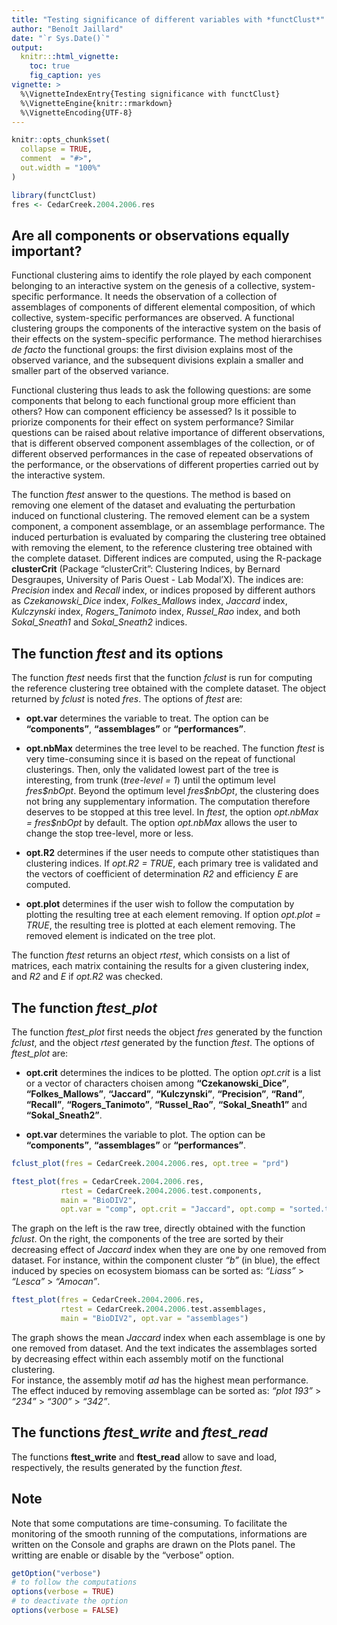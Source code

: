 ---
title: "Testing significance of different variables with *functClust*"
author: "Benoît Jaillard"
date: "`r Sys.Date()`"
output: 
  knitr:::html_vignette:
    toc: true
    fig_caption: yes
vignette: >
  %\VignetteIndexEntry{Testing significance with functClust}
  %\VignetteEngine{knitr::rmarkdown}
  %\VignetteEncoding{UTF-8}
---


```{r setup, include = FALSE}
knitr::opts_chunk$set(
  collapse = TRUE,
  comment  = "#>",
  out.width = "100%"
)
```



```{r init_testfclust, echo=FALSE, results="hide"}
library(functClust)
fres <- CedarCreek.2004.2006.res
```



## Are all components or observations equally important?

Functional clustering aims to identify the role played 
by each component belonging to an interactive system 
on the genesis of a collective, system-specific performance.
It needs the observation of a collection of assemblages of components
of different elemental composition,
of which collective, system-specific performances are observed.
A functional clustering groups the components of the interactive system
on the basis of their effects on the system-specific performance.
The method hierarchises *de facto* the functional groups:
the first division explains most of the observed variance, 
and the subsequent divisions explain a smaller and smaller part 
of the observed variance. 

Functional clustering thus leads to ask the following questions: 
are some components that belong to each functional group 
more efficient than others? 
How can component efficiency be assessed? 
Is it possible to priorize components 
for their effect on system performance?
Similar questions can be raised about relative importance of 
different observations, that is different observed component assemblages 
of the collection, or of different observed performances in the case of 
repeated observations of the performance, or the observations of different properties carried out by the interactive system.

The function *ftest* answer to the questions.
The method is based on removing one element of the dataset 
and evaluating the perturbation induced on functional clustering.
The removed element can be a system component, a component assemblage,
or an assemblage performance. The induced perturbation is evaluated 
by comparing the clustering tree obtained with removing the element,
to the reference clustering tree obtained with the complete dataset.
Different indices are computed, using the R-package **clusterCrit**
(Package "clusterCrit": Clustering Indices, by Bernard Desgraupes, 
University of Paris Ouest - Lab Modal'X). The indices are: 
*Precision* index and *Recall* index, 
or indices proposed by different authors as *Czekanowski_Dice* index, *Folkes_Mallows* index, *Jaccard* index, *Kulczynski* index,
*Rogers_Tanimoto* index, *Russel_Rao* index, and 
both *Sokal_Sneath1* and *Sokal_Sneath2* indices.



## The function *ftest* and its options

The function *ftest* needs first that the function *fclust* is run 
for computing the reference clustering tree obtained 
with the complete dataset. 
The object returned by *fclust* is noted *fres*. 
The options of *ftest* are:

* **opt.var** determines the variable to treat. 
The option can be **"components"**, **"assemblages"** or 
**"performances"**. 

* **opt.nbMax** determines the tree level to be reached. 
The function *ftest* is very time-consuming 
since it is based on the repeat of functional clusterings. 
Then, only the validated lowest part of the tree is interesting,
from trunk (*tree-level = 1*) until the optimum level *fres\$nbOpt*.
Beyond the optimum level *fres\$nbOpt*, the clustering 
does not bring any supplementary information.
The computation therefore deserves to be stopped at this tree level.
In *ftest*, the option *opt.nbMax = fres\$nbOpt* by default. 
The option *opt.nbMax* allows the user to change the stop tree-level,
more or less.

* **opt.R2** determines if the user needs to compute other statistiques
than clustering indices. If *opt.R2 = TRUE*, each primary tree is validated
and the vectors of coefficient of determination *R2*
and efficiency *E* are computed.

* **opt.plot** determines if the user wish to follow the computation 
by plotting the resulting tree at each element removing.
If option *opt.plot = TRUE*, the resulting tree is plotted 
at each element removing. 
The removed element is indicated on the tree plot.

The function *ftest* returns an object *rtest*, which consists on 
a list of matrices, each matrix containing
the results for a given clustering index, 
and *R2* and *E* if *opt.R2* was checked.



## The function *ftest_plot*

The function *ftest_plot* first needs 
the object *fres* generated by the function *fclust*,
and the object *rtest* generated by the function *ftest*.
The options of *ftest_plot* are:

* **opt.crit** determines the indices to be plotted. 
The option *opt.crit* is a list or a vector of characters
choisen among **"Czekanowski_Dice"**, **"Folkes_Mallows"**, **"Jaccard"**,
**"Kulczynski"**, **"Precision"**, **"Rand"**, **"Recall"**,
**"Rogers_Tanimoto"**,
**"Russel_Rao"**, **"Sokal_Sneath1"** and **"Sokal_Sneath2"**.

* **opt.var** determines the variable to plot. 
The option can be **"components"**, **"assemblages"** or 
**"performances"**. 



```{r optplottestcomp, results="hide", out.width="48%", fig.align="default", fig.show="hold", fig.cap=c("Raw tree on left, Tree with components sorted by decreasing effect on right")}
fclust_plot(fres = CedarCreek.2004.2006.res, opt.tree = "prd")

ftest_plot(fres = CedarCreek.2004.2006.res, 
           rtest = CedarCreek.2004.2006.test.components,
           main = "BioDIV2", 
           opt.var = "comp", opt.crit = "Jaccard", opt.comp = "sorted.tree")
```

The graph on the left is the raw tree, 
directly  obtained with the function *fclust*. 
On the right, the components of the tree are sorted 
by their decreasing effect of *Jaccard* index when they are one by one
removed from dataset.
For instance, within the component cluster *"b"* (in blue), 
the effect induced by species on ecosystem biomass can be sorted as: 
*"Liass"* > *"Lesca"* > *"Amocan"*.



```{r optplottestass, results="hide", out.width="48%", fig.align="default", fig.show="hold", fig.cap=c("Raw tree on left, Tree with components sorted by decreasing effect on right")}
ftest_plot(fres = CedarCreek.2004.2006.res, 
           rtest = CedarCreek.2004.2006.test.assemblages, 
           main = "BioDIV2", opt.var = "assemblages")
```

The graph shows the mean *Jaccard* index when each assemblage is one by one
removed from dataset. And the text indicates the assemblages 
sorted by decreasing effect within each assembly motif 
on the functional clustering.  
For instance, the assembly motif *ad* has the highest mean performance.
The effect induced by removing assemblage can be sorted as: 
*"plot 193"* > *"234"* > *"300"* > *"342"*.



## The functions *ftest_write* and *ftest_read*

The functions **ftest_write** and **ftest_read** allow 
to save and load, respectively, the results 
generated by the function *ftest*.



## Note 

Note that some computations are time-consuming. 
To facilitate the monitoring of the smooth running of the computations,
informations are written on the Console 
and graphs are drawn on the Plots panel. 
The writting are enable or disable by the "verbose" option. 

```{r foptions_6}
getOption("verbose")
# to follow the computations
options(verbose = TRUE)
# to deactivate the option
options(verbose = FALSE)
```

